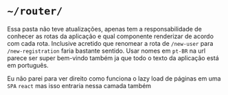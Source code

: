 # `~/router/`

Essa pasta não teve atualizações, apenas tem a responsabilidade de conhecer as rotas da aplicação e
qual componente renderizar de acordo com cada rota. Inclusive acretido que renomear a rota de `/new-user`
para `/new-registration` faria bastante sentido. Usar nomes em `pt-BR` na url parece ser super bem-vindo também
ja que todo o texto da aplicação está em português.

Eu não parei para ver direito como funciona o lazy load de páginas em uma `SPA` `react` mas isso entraria nessa camada
também
